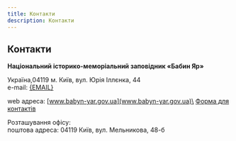 ```yaml
---
title: Контакти
description: Контакти
---
```




## Контакти

**Національний історико-меморіальний заповідник «Бабин Яр»**

Україна,04119 м. Київ, вул. Юрія Іллєнка, 44\
е-mail: <a href={mailto}>{EMAIL}</a>

web адреса: [www.babyn-yar.gov.ua](www.babyn-yar.gov.ua)\
[Форма для контактів](/connect/find-us)

Розташування офісу:\
поштова адреса: 04119 Київ, вул. Мельникова, 48-б

<EmbededMap />
